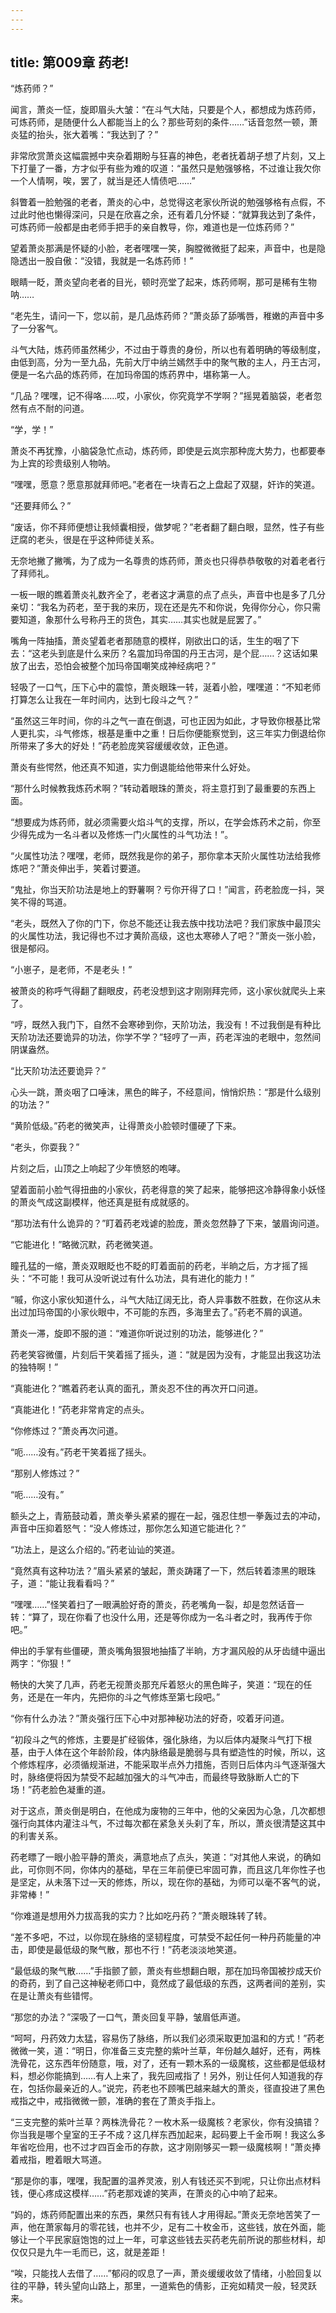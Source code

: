 ```yaml
---
---
---
```

title: 第009章 药老!
---



“炼药师？”

闻言，萧炎一怔，旋即眉头大皱：“在斗气大陆，只要是个人，都想成为炼药师，可炼药师，是随便什么人都能当上的么？那些苛刻的条件……”话音忽然一顿，萧炎猛的抬头，张大着嘴：“我达到了？”

非常欣赏萧炎这幅震撼中夹杂着期盼与狂喜的神色，老者抚着胡子想了片刻，又上下打量了一番，方才似乎有些为难的叹道：“虽然只是勉强够格，不过谁让我欠你一个人情啊，唉，罢了，就当是还人情债吧……”

斜瞥着一脸勉强的老者，萧炎的心中，总觉得这老家伙所说的勉强够格有点假，不过此时他也懒得深问，只是在欣喜之余，还有着几分怀疑：“就算我达到了条件，可炼药师一般都是由老师手把手的亲自教导，你，难道也是一位炼药师？”

望着萧炎那满是怀疑的小脸，老者嘿嘿一笑，胸膛微微挺了起来，声音中，也是隐隐透出一股自傲：“没错，我就是一名炼药师！”

眼睛一眨，萧炎望向老者的目光，顿时亮堂了起来，炼药师啊，那可是稀有生物呐……

“老先生，请问一下，您以前，是几品炼药师？”萧炎舔了舔嘴唇，稚嫩的声音中多了一分客气。

斗气大陆，炼药师虽然稀少，不过由于尊贵的身份，所以也有着明确的等级制度，由低到高，分为一至九品，先前大厅中纳兰嫣然手中的聚气散的主人，丹王古河，便是一名六品的炼药师，在加玛帝国的炼药界中，堪称第一人。

“几品？嘿嘿，记不得咯……哎，小家伙，你究竟学不学啊？”摇晃着脑袋，老者忽然有点不耐的问道。

“学，学！”

萧炎不再犹豫，小脑袋急忙点动，炼药师，即使是云岚宗那种庞大势力，也都要奉为上宾的珍贵级别人物呐。

“嘿嘿，愿意？愿意那就拜师吧。”老者在一块青石之上盘起了双腿，奸诈的笑道。

“还要拜师么？”

“废话，你不拜师便想让我倾囊相授，做梦呢？”老者翻了翻白眼，显然，性子有些迂腐的老头，很是在乎这种师徒关系。

无奈地撇了撇嘴，为了成为一名尊贵的炼药师，萧炎也只得恭恭敬敬的对着老者行了拜师礼。

一板一眼的瞧着萧炎礼数齐全了，老者这才满意的点了点头，声音中也是多了几分亲切：“我名为药老，至于我的来历，现在还是先不和你说，免得你分心，你只需要知道，象那什么号称丹王的货色，其实……其实也就是屁罢了。”

嘴角一阵抽搐，萧炎望着老者那随意的模样，刚欲出口的话，生生的咽了下去：“这老头到底是什么来历？名震加玛帝国的丹王古河，是个屁……？这话如果放了出去，恐怕会被整个加玛帝国嘲笑成神经病吧？”

轻吸了一口气，压下心中的震惊，萧炎眼珠一转，涎着小脸，嘿嘿道：“不知老师打算怎么让我在一年时间内，达到七段斗之气？”

“虽然这三年时间，你的斗之气一直在倒退，可也正因为如此，才导致你根基比常人更扎实，斗气修炼，根基是重中之重！日后你便能察觉到，这三年实力倒退给你所带来了多大的好处！”药老脸庞笑容缓缓收敛，正色道。

萧炎有些愕然，他还真不知道，实力倒退能给他带来什么好处。

“那什么时候教我炼药术啊？”转动着眼珠的萧炎，将主意打到了最重要的东西上面。

“想要成为炼药师，就必须需要火焰斗气的支撑，所以，在学会炼药术之前，你至少得先成为一名斗者以及修炼一门火属性的斗气功法！”。

“火属性功法？嘿嘿，老师，既然我是你的弟子，那你拿本天阶火属性功法给我修炼吧？”萧炎伸出手，笑着讨要道。

“鬼扯，你当天阶功法是地上的野薯啊？亏你开得了口！”闻言，药老脸庞一抖，哭笑不得的骂道。

“老头，既然入了你的门下，你总不能还让我去族中找功法吧？我们家族中最顶尖的火属性功法，我记得也不过才黄阶高级，这也太寒碜人了吧？”萧炎一张小脸，很是郁闷。

“小崽子，是老师，不是老头！”

被萧炎的称呼气得翻了翻眼皮，药老没想到这才刚刚拜完师，这小家伙就爬头上来了。

“哼，既然入我门下，自然不会寒碜到你，天阶功法，我没有！不过我倒是有种比天阶功法还要诡异的功法，你学不学？”轻哼了一声，药老浑浊的老眼中，忽然间阴谋盎然。

“比天阶功法还要诡异？”

心头一跳，萧炎咽了口唾沫，黑色的眸子，不经意间，悄悄炽热：“那是什么级别的功法？”

“黄阶低级。”药老的微笑声，让得萧炎小脸顿时僵硬了下来。

“老头，你耍我？”

片刻之后，山顶之上响起了少年愤怒的咆哮。

望着面前小脸气得扭曲的小家伙，药老得意的笑了起来，能够把这冷静得象小妖怪的萧炎气成这副模样，他还真是挺有成就感的。

“那功法有什么诡异的？”盯着药老戏谑的脸庞，萧炎忽然静了下来，皱眉询问道。

“它能进化！”略微沉默，药老微笑道。

瞳孔猛的一缩，萧炎双眼眨也不眨的盯着面前的药老，半晌之后，方才摇了摇头：“不可能！我可从没听说过有什么功法，具有进化的能力！”

“嘁，你这小家伙知道什么，斗气大陆辽阔无比，奇人异事数不胜数，在你这从未出过加玛帝国的小家伙眼中，不可能的东西，多海里去了。”药老不屑的讽道。

萧炎一滞，旋即不服的道：“难道你听说过别的功法，能够进化？”

药老笑容微僵，片刻后干笑着摇了摇头，道：“就是因为没有，才能显出我这功法的独特啊！”

“真能进化？”瞧着药老认真的面孔，萧炎忍不住的再次开口问道。

“真能进化！”药老非常肯定的点头。

“你修炼过？”萧炎再次问道。

“呃……没有。”药老干笑着摇了摇头。

“那别人修炼过？”

“呃……没有。”

额头之上，青筋鼓动着，萧炎拳头紧紧的握在一起，强忍住想一拳轰过去的冲动，声音中压抑着怒气：“没人修炼过，那你怎么知道它能进化？”

“功法上，是这么介绍的。”药老讪讪的笑道。

“竟然真有这种功法？”眉头紧紧的皱起，萧炎踌躇了一下，然后转着漆黑的眼珠子，道：“能让我看看吗？”

“嘿嘿……”怪笑着扫了一眼满脸好奇的萧炎，药老嘴角一裂，却是忽然话音一转：“算了，现在你看了也没什么用，还是等你成为一名斗者之时，我再传于你吧。”

伸出的手掌有些僵硬，萧炎嘴角狠狠地抽搐了半晌，方才漏风般的从牙齿缝中逼出两字：“你狠！”

畅快的大笑了几声，药老无视萧炎那充斥着怒火的黑色眸子，笑道：“现在的任务，还是在一年内，先把你的斗之气修炼至第七段吧。”

“你有什么办法？”萧炎强行压下心中对那神秘功法的好奇，咬着牙问道。

“初段斗之气的修炼，主要是扩经锻体，强化脉络，为以后体内凝聚斗气打下根基，由于人体在这个年龄阶段，体内脉络最是脆弱与具有塑造性的时候，所以，这个修炼程序，必须循规渐进，不能采取半点外力措施，否则日后体内斗气逐渐强大时，脉络便将因为禁受不起越加强大的斗气冲击，而最终导致脉断人亡的下场！”药老脸色凝重的道。

对于这点，萧炎倒是明白，在他成为废物的三年中，他的父亲因为心急，几次都想强行向其体内灌注斗气，不过每次都在紧急关头刹了车，所以，萧炎很清楚这其中的利害关系。

药老瞟了一眼小脸平静的萧炎，满意地点了点头，笑道：“对其他人来说，的确如此，可你则不同，你体内的基础，早在三年前便已牢固可靠，而且这几年你性子也是坚定，从未落下过一天的修炼，所以，现在你的基础，为师可以毫不客气的说，非常棒！”

“你难道是想用外力拔高我的实力？比如吃丹药？”萧炎眼珠转了转。

“差不多吧，不过，以你现在脉络的坚韧程度，可禁受不起任何一种丹药能量的冲击，即使是最低级的聚气散，那也不行！”药老淡淡地笑道。

“最低级的聚气散……”手指颤了颤，萧炎有些想翻白眼，那在加玛帝国被抄成天价的奇药，到了自己这神秘老师口中，竟然成了最低级的东西，这两者间的差别，实在是让萧炎有些错愕。

“那您的办法？”深吸了一口气，萧炎回复平静，皱眉低声道。

“呵呵，丹药效力太猛，容易伤了脉络，所以我们必须采取更加温和的方式！”药老微微一笑，道：“明日，你准备三支完整的紫叶兰草，年份越久越好，还有，两株洗骨花，这东西年份随意，哦，对了，还有一颗木系的一级魔核，这些都是低级材料，想必你能搞到……有人上来了，我先回戒指了！另外，别让任何人知道我的存在，包括你最亲近的人。”说完，药老也不顾嘴巴越来越大的萧炎，径直投进了黑色戒指之中，戒指微微一颤，准确的套在了萧炎手指上。

“三支完整的紫叶兰草？两株洗骨花？一枚木系一级魔核？老家伙，你有没搞错？你当我是哪个皇室的王子不成？这几样东西加起来，起码要上千金币啊！我这么多年省吃俭用，也不过才四百金币的存款，这才刚刚够买一颗一级魔核啊！”萧炎捧着戒指，瞪着眼大骂道。

“那是你的事，嘿嘿，我配置的温养灵液，别人有钱还买不到呢，只让你出点材料钱，便心疼成这模样……”药老那戏谑的笑声，在萧炎的心中响了起来。

“妈的，炼药师配置出来的东西，果然只有有钱人才用得起。”萧炎无奈地苦笑了一声，他在萧家每月的零花钱，也并不少，足有二十枚金币，这些钱，放在外面，能够让一个平民家庭饱饱的过上一年，可拿这些钱去买药老先前所说的那些材料，却仅仅只是九牛一毛而已，这，就是差距！

“唉，只能找人去借了……”郁闷的叹息了一声，萧炎缓缓收敛了情绪，小脸回复以往的平静，转头望向山路上，那里，一道紫色的倩影，正宛如精灵一般，轻灵跃来。